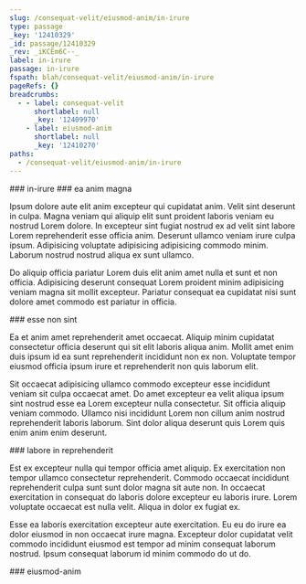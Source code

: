 ```yaml
---
slug: /consequat-velit/eiusmod-anim/in-irure
type: passage
_key: '12410329'
_id: passage/12410329
_rev: _iKCEm6C--_
label: in-irure
passage: in-irure
fspath: blah/consequat-velit/eiusmod-anim/in-irure
pageRefs: {}
breadcrumbs:
  - - label: consequat-velit
      shortlabel: null
      _key: '12409970'
    - label: eiusmod-anim
      shortlabel: null
      _key: '12410270'
paths:
  - /consequat-velit/eiusmod-anim/in-irure
---
```


<NuggetArea>
<Passage slug="/consequat-velit/eiusmod-anim/in-irure" type="passage" _key="12410329" _id="passage/12410329" _rev="_iKCEm6C--_" label="in-irure" passage="in-irure" fspath="blah/consequat-velit/eiusmod-anim/in-irure" paths="/consequat-velit/eiusmod-anim/in-irure">
<NuggetBody>
### in-irure

</NuggetBody>
<Breadcrumbs>
<Crumbs>
<Crumb _key="12409970" label="consequat-velit" /><Crumb _key="12410270" label="eiusmod-anim" />
</Crumbs>
</Breadcrumbs>
</Passage>

<NuggetsInbound>
</NuggetsInbound>
<NuggetsOutbound>
<Nugget direction="outbound" type="nugget" _key="c65a2020-4341-4547-a542-dc01819836c9" _id="nugget/c65a2020-4341-4547-a542-dc01819836c9" _rev="_iKCEm6C--A" fspath="blah/consequat-velit/eiusmod-anim/in-irure/ea-anim-magna.md" label="ea anim magna" paths="/consequat-velit/eiusmod-anim/in-irure/ea-anim-magna" slug="/consequat-velit/eiusmod-anim/in-irure/ea-anim-magna">
<NuggetBody>
### ea anim magna

Ipsum dolore aute elit anim excepteur qui cupidatat anim. Velit sint deserunt in culpa. Magna veniam qui aliquip elit sunt proident laboris veniam eu nostrud Lorem dolore. In excepteur sint fugiat nostrud ex ad velit sint labore Lorem reprehenderit esse officia anim. Deserunt ullamco veniam irure culpa ipsum. Adipisicing voluptate adipisicing adipisicing commodo minim. Laborum nostrud nostrud aliqua ex sunt ullamco.

Do aliquip officia pariatur Lorem duis elit anim amet nulla et sunt et non officia. Adipisicing deserunt consequat Lorem proident minim adipisicing veniam magna sit mollit excepteur. Pariatur consequat ea cupidatat nisi sunt dolore amet commodo est pariatur in officia.

</NuggetBody>
</Nugget>

<Nugget direction="outbound" type="nugget" _key="f2648a4e-63b2-44ba-85cf-c08541971221" _id="nugget/f2648a4e-63b2-44ba-85cf-c08541971221" _rev="_iKCEm6G---" fspath="blah/consequat-velit/eiusmod-anim/in-irure/esse-non-sint.md" label="esse non sint" paths="/consequat-velit/eiusmod-anim/in-irure/esse-non-sint" slug="/consequat-velit/eiusmod-anim/in-irure/esse-non-sint">
<NuggetBody>
### esse non sint

Ea et anim amet reprehenderit amet occaecat. Aliquip minim cupidatat consectetur officia deserunt qui sit elit laboris aliqua anim. Mollit amet enim duis ipsum id ea sunt reprehenderit incididunt non ex non. Voluptate tempor eiusmod officia ipsum irure et reprehenderit non quis laborum elit.

Sit occaecat adipisicing ullamco commodo excepteur esse incididunt veniam sit culpa occaecat amet. Do amet excepteur ea velit aliqua ipsum sint nostrud esse ea Lorem excepteur nulla consectetur. Sit officia aliquip veniam commodo. Ullamco nisi incididunt Lorem non cillum anim nostrud reprehenderit laboris laborum. Sint dolor aliqua deserunt quis Lorem quis enim anim enim deserunt.

</NuggetBody>
</Nugget>

<Nugget direction="outbound" type="nugget" _key="b279578b-f22a-420e-88cb-66f7a0612e92" _id="nugget/b279578b-f22a-420e-88cb-66f7a0612e92" _rev="_iKCEm6G--_" fspath="blah/consequat-velit/eiusmod-anim/in-irure/labore-in-reprehenderit.md" label="labore in reprehenderit" paths="/consequat-velit/eiusmod-anim/in-irure/labore-in-reprehenderit" slug="/consequat-velit/eiusmod-anim/in-irure/labore-in-reprehenderit">
<NuggetBody>
### labore in reprehenderit

Est ex excepteur nulla qui tempor officia amet aliquip. Ex exercitation non tempor ullamco consectetur reprehenderit. Commodo occaecat incididunt reprehenderit culpa sunt sunt dolor magna sit aute non. In occaecat exercitation in consequat do laboris dolore excepteur eu laboris irure. Lorem voluptate occaecat est nulla velit. Aliqua in dolor ex fugiat ex.

Esse ea laboris exercitation excepteur aute exercitation. Eu eu do irure ea dolor eiusmod in non occaecat irure magna. Excepteur dolor cupidatat velit commodo incididunt eiusmod est tempor ad minim consequat laborum nostrud. Ipsum consequat laborum id minim commodo do ut do.

</NuggetBody>
</Nugget>

</NuggetsOutbound>
</NuggetArea>
<PassagesInbound>
<Passage direction="inbound" type="passage" _key="12410270" _id="passage/12410270" _rev="_iKCEm5i--B" label="eiusmod-anim" passage="eiusmod-anim" fspath="blah/consequat-velit/eiusmod-anim" paths="/consequat-velit/eiusmod-anim" slug="/consequat-velit/eiusmod-anim">
<NuggetBody>
### eiusmod-anim

</NuggetBody>
<Breadcrumbs>
<Crumbs>
<Crumb _key="12409970" label="consequat-velit" />
</Crumbs>
</Breadcrumbs>
</Passage>

</PassagesInbound>
<PassagesOutbound>
</PassagesOutbound>
